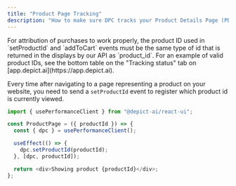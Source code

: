 ```yaml
---
title: "Product Page Tracking"
description: "How to make sure DPC tracks your Product Details Page (PDP) views correctly."
---
```


<Note>
  For attribution of purchases to work properly, the product ID used in
  `setProductId` and `addToCart` events must be the same type of id that is
  returned in the displays by our API as `product_id`. For an example of valid
  product IDs, see the bottom table on the "Tracking status" tab on
  [app.depict.ai](https://app.depict.ai).
</Note>

Every time after navigating to a page representing a product on your website, you need to send a `setProductId` event to register which product id is currently viewed.

```ts
import { usePerformanceClient } from "@depict-ai/react-ui";

const ProductPage = ({ productId }) => {
  const { dpc } = usePerformanceClient();

  useEffect(() => {
    dpc.setProductId(productId);
  }, [dpc, productId]);

  return <div>Showing product {productId}</div>;
};
```
